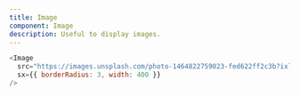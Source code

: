 ```yaml
---
title: Image
component: Image
description: Useful to display images.
---
```


```js live
<Image
  src="https://images.unsplash.com/photo-1464822759023-fed622ff2c3b?ixlib=rb-1.2.1&ixid=eyJhcHBfaWQiOjEyMDd9&auto=format&fit=crop&w=800&q=80"
  sx={{ borderRadius: 3, width: 400 }}
/>
```

<PropsTable />
